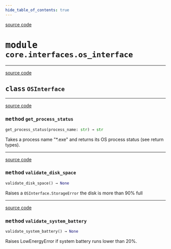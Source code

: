 ```yaml
---
hide_table_of_contents: true
---
```


<!-- markdownlint-disable -->

<a href="https://github.com/tum-esm/pyra/tree/main/packages/core/interfaces/os_interface.py#L0" className="SourceCodeLinkBadge">source code</a>

# <kbd>module</kbd> `core.interfaces.os_interface`






---

<a href="https://github.com/tum-esm/pyra/tree/main/packages/core/interfaces/os_interface.py#L5" className="SourceCodeLinkBadge">source code</a>

## <kbd>class</kbd> `OSInterface`







---

<a href="https://github.com/tum-esm/pyra/tree/main/packages/core/interfaces/os_interface.py#L33" className="SourceCodeLinkBadge">source code</a>

### <kbd>method</kbd> `get_process_status`

```python
get_process_status(process_name: str) → str
```

Takes a process name "*.exe" and returns its OS process status (see return types). 

---

<a href="https://github.com/tum-esm/pyra/tree/main/packages/core/interfaces/os_interface.py#L14" className="SourceCodeLinkBadge">source code</a>

### <kbd>method</kbd> `validate_disk_space`

```python
validate_disk_space() → None
```

Raises a `OSInterface.StorageError` the disk is more than 90% full 

---

<a href="https://github.com/tum-esm/pyra/tree/main/packages/core/interfaces/os_interface.py#L23" className="SourceCodeLinkBadge">source code</a>

### <kbd>method</kbd> `validate_system_battery`

```python
validate_system_battery() → None
```

Raises LowEnergyError if system battery runs lower than 20%. 


